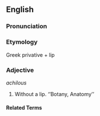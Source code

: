 ==English==

===Pronunciation===
{{substub}}

===Etymology===
Greek  privative +  lip
{{substub}}

===Adjective===
''achilous''

# Without a lip. ‘’Botany, Anatomy’’

====Related Terms====
{{substub}}